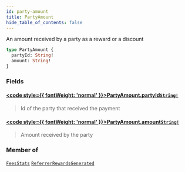 ```yaml
---
id: party-amount
title: PartyAmount
hide_table_of_contents: false
---
```








An amount received by a party as a reward or a discount

```graphql
type PartyAmount {
  partyId: String!
  amount: String!
}
```


### Fields

#### [<code style={{ fontWeight: 'normal' }}>PartyAmount.<b>partyId</b></code>](#)<Bullet />[`String!`](/testnet/api/graphql/scalars/string) <Badge class="secondary" text="non-null"/> <Badge class="secondary" text="scalar"/>
> Id of the party that received the payment
> 

#### [<code style={{ fontWeight: 'normal' }}>PartyAmount.<b>amount</b></code>](#)<Bullet />[`String!`](/testnet/api/graphql/scalars/string) <Badge class="secondary" text="non-null"/> <Badge class="secondary" text="scalar"/>
> Amount received by the party
> 



### Member of

[`FeesStats`](/testnet/api/graphql/objects/fees-stats)  <Badge class="secondary" text="object"/><Bullet />[`ReferrerRewardsGenerated`](/testnet/api/graphql/objects/referrer-rewards-generated)  <Badge class="secondary" text="object"/>



